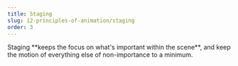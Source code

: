 ```yaml
---
title: Staging
slug: 12-principles-of-animation/staging
order: 3
---
```


<SlideTemplate title="Staging" i="3" src="/gif/staging.gif">
  Staging **keeps the focus on what's important within the scene**, and keep the
  motion of everything else of non-importance to a minimum.
</SlideTemplate>